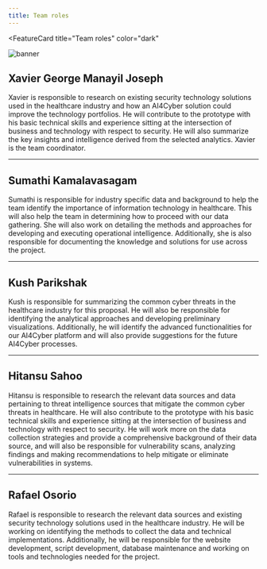 ```yaml
---
title: Team roles
---
```



<FeatureCard
  title="Team roles"
  color="dark"
  >

![banner](images/about-us.jpg)

</FeatureCard>

## Xavier George Manayil Joseph

Xavier is responsible to research on existing security technology solutions used in the healthcare industry and how an AI4Cyber solution could improve the technology portfolios. He will contribute to the prototype with his basic technical skills and experience sitting at the intersection of business and technology with respect to security. He will also summarize the key insights and intelligence derived from the selected analytics. Xavier is the team coordinator.

***

## Sumathi Kamalavasagam

Sumathi is responsible for industry specific data and background to help the team identify the importance of information technology in healthcare. This will also help the team in determining how to proceed with our data gathering. She will also work on detailing the methods and approaches for developing and executing operational intelligence. Additionally, she is also responsible for documenting the knowledge and solutions for use across the project.

***

## Kush Parikshak

Kush is responsible for summarizing the common cyber threats in the healthcare industry for this proposal. He will also be responsible for identifying the analytical approaches and developing preliminary visualizations. Additionally, he will identify the advanced functionalities for our AI4Cyber platform and will also provide suggestions for the future AI4Cyber processes.

***

## Hitansu Sahoo

Hitansu is responsible to research the relevant data sources and data pertaining to threat intelligence sources that mitigate the common cyber threats in healthcare. He will also contribute to the prototype with his basic technical skills and experience sitting at the intersection of business and technology with respect to security. He will work more on the data collection strategies and provide a comprehensive background of their data source, and will also be responsible for vulnerability scans, analyzing findings and making recommendations to help mitigate or eliminate vulnerabilities in systems.

***

## Rafael Osorio

Rafael is responsible to research the relevant data sources and existing security technology solutions used in the healthcare industry. He will be working on identifying the methods to collect the data and technical implementations. Additionally, he will be responsible for the website development, script development, database maintenance and working on tools and technologies needed for the project.
